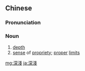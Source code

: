 {{also|深浅}}
==Chinese==
{{zh-forms|s=深浅}}

===Pronunciation===
{{zh-pron
|m=shēnqiǎn
|c=sam1 cin2
|h=pfs=chhṳ̂m-chhién
|mn=chhim-chhián/twv:chhim-khín
|cat=n
}}

===Noun===
{{zh-noun}}

# [[depth]]
# [[sense]] of [[propriety]]; [[proper]] [[limit]]s {{gloss|of decorum, speech, behaviour, etc.}}

{{zh-cat|Advanced|Antonymous}}

[[mg:深淺]]
[[ja:深淺]]